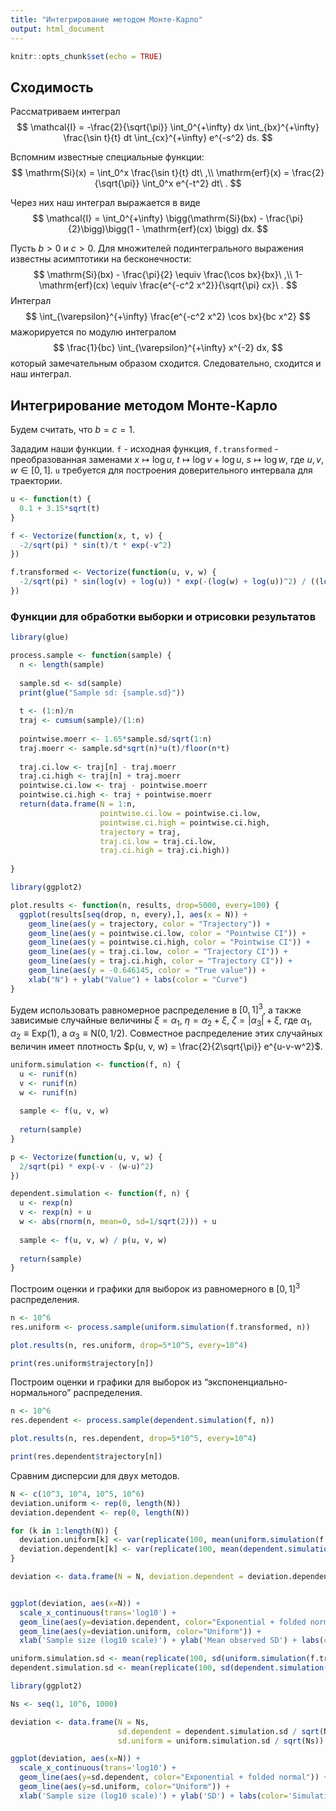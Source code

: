 ```yaml
---
title: "Интегрирование методом Монте-Карло"
output: html_document
---
```


```r
knitr::opts_chunk$set(echo = TRUE)
```

## Сходимость

Рассматриваем интеграл
$$
\mathcal{I} = -\frac{2}{\sqrt{\pi}} \int_0^{+\infty} dx \int_{bx}^{+\infty} \frac{\sin t}{t} dt \int_{cx}^{+\infty} e^{-s^2} ds. 
$$

Вспомним известные специальные функции:
$$
\mathrm{Si}(x) = \int_0^x \frac{\sin t}{t} dt\ ,\\
\mathrm{erf}(x) = \frac{2}{\sqrt{\pi}} \int_0^x e^{-t^2} dt\ .
$$

Через них наш интеграл выражается в виде
$$
  \mathcal{I} = \int_0^{+\infty} \bigg(\mathrm{Si}(bx) - \frac{\pi}{2}\bigg)\bigg(1 - \mathrm{erf}(cx) \bigg) dx.
$$

Пусть $b > 0$ и $c > 0$. Для множителей подинтегрального выражения известны асимптотики на бесконечности:
$$
  \mathrm{Si}(bx) - \frac{\pi}{2} \equiv \frac{\cos bx}{bx}\ ,\\
  1-\mathrm{erf}(cx) \equiv \frac{e^{-c^2 x^2}}{\sqrt{\pi} cx}\ .
$$
Интеграл
$$
  \int_{\varepsilon}^{+\infty} \frac{e^{-c^2 x^2} \cos bx}{bc x^2} 
$$
мажорируется по модулю интегралом 
$$
  \frac{1}{bc} \int_{\varepsilon}^{+\infty} x^{-2} dx,
$$
который замечательным образом сходится. Следовательно, сходится и наш интеграл.

## Интегрирование методом Монте-Карло

Будем считать, что $b = c = 1$.

Зададим наши функции. `f` - исходная функция, `f.transformed` - преобразованная заменами $x \mapsto \log u$, $t \mapsto \log v + \log u$, $s \mapsto \log w$, где $u, v, w \in [0, 1]$. `u` требуется для построения доверительного интервала для траектории.

```r
u <- function(t) {
  0.1 + 3.15*sqrt(t)
}

f <- Vectorize(function(x, t, v) {
  -2/sqrt(pi) * sin(t)/t * exp(-v^2)
})

f.transformed <- Vectorize(function(u, v, w) {
  -2/sqrt(pi) * sin(log(v) + log(u)) * exp(-(log(w) + log(u))^2) / ((log(v) + log(u)) * u * v * w)
})
```

### Функции для обработки выборки и отрисовки результатов

```r
library(glue)

process.sample <- function(sample) {
  n <- length(sample)
  
  sample.sd <- sd(sample)
  print(glue("Sample sd: {sample.sd}"))
  
  t <- (1:n)/n
  traj <- cumsum(sample)/(1:n)
  
  pointwise.moerr <- 1.65*sample.sd/sqrt(1:n)
  traj.moerr <- sample.sd*sqrt(n)*u(t)/floor(n*t)
  
  traj.ci.low <- traj[n] - traj.moerr
  traj.ci.high <- traj[n] + traj.moerr
  pointwise.ci.low <- traj - pointwise.moerr
  pointwise.ci.high <- traj + pointwise.moerr
  return(data.frame(N = 1:n, 
                    pointwise.ci.low = pointwise.ci.low, 
                    pointwise.ci.high = pointwise.ci.high, 
                    trajectory = traj,
                    traj.ci.low = traj.ci.low,
                    traj.ci.high = traj.ci.high))
  
}

library(ggplot2)

plot.results <- function(n, results, drop=5000, every=100) {
  ggplot(results[seq(drop, n, every),], aes(x = N)) +
    geom_line(aes(y = trajectory, color = "Trajectory")) +
    geom_line(aes(y = pointwise.ci.low, color = "Pointwise CI")) +
    geom_line(aes(y = pointwise.ci.high, color = "Pointwise CI")) + 
    geom_line(aes(y = traj.ci.low, color = "Trajectory CI")) + 
    geom_line(aes(y = traj.ci.high, color = "Trajectory CI")) +
    geom_line(aes(y = -0.646145, color = "True value")) +
    xlab("N") + ylab("Value") + labs(color = "Curve")
}
```

Будем использовать равномерное распределение в $[0, 1]^3$, а также зависимые случайные величины $\xi = \alpha_1$, $\eta = \alpha_2 + \xi$, $\zeta = |\alpha_3| + \xi$, где $\alpha_1, \alpha_2 \equiv \mathrm{Exp}(1)$, а $\alpha_3 \equiv \mathrm{N}(0, 1/2)$. Совместное распределение этих случайных величин имеет плотность $p(u, v, w) = \frac{2}{2\sqrt{\pi}} e^{u-v-w^2}$.

```r
uniform.simulation <- function(f, n) {
  u <- runif(n)
  v <- runif(n)
  w <- runif(n)
  
  sample <- f(u, v, w)
  
  return(sample)
}

p <- Vectorize(function(u, v, w) {
  2/sqrt(pi) * exp(-v - (w-u)^2)
})

dependent.simulation <- function(f, n) {
  u <- rexp(n)
  v <- rexp(n) + u
  w <- abs(rnorm(n, mean=0, sd=1/sqrt(2))) + u
  
  sample <- f(u, v, w) / p(u, v, w)
  
  return(sample)
}

```

Построим оценки и графики для выборок из равномерного в $[0, 1]^3$ распределения.

```r
n <- 10^6
res.uniform <- process.sample(uniform.simulation(f.transformed, n))

plot.results(n, res.uniform, drop=5*10^5, every=10^4)

print(res.uniform$trajectory[n])
```

Построим оценки и графики для выборок из "экспоненциально-нормального" распределения.

```r
n <- 10^6
res.dependent <- process.sample(dependent.simulation(f, n))

plot.results(n, res.dependent, drop=5*10^5, every=10^4)

print(res.dependent$trajectory[n])
```

Сравним дисперсии для двух методов.

```r
N <- c(10^3, 10^4, 10^5, 10^6)
deviation.uniform <- rep(0, length(N))
deviation.dependent <- rep(0, length(N))

for (k in 1:length(N)) {
  deviation.uniform[k] <- var(replicate(100, mean(uniform.simulation(f.transformed, N[k]))))
  deviation.dependent[k] <- var(replicate(100, mean(dependent.simulation(f, N[k]))))
}

deviation <- data.frame(N = N, deviation.dependent = deviation.dependent, deviation.uniform = deviation.uniform)


ggplot(deviation, aes(x=N)) +
  scale_x_continuous(trans='log10') +
  geom_line(aes(y=deviation.dependent, color="Exponential + folded normal")) +
  geom_line(aes(y=deviation.uniform, color="Uniform")) +
  xlab('Sample size (log10 scale)') + ylab('Mean observed SD') + labs(color='Simulation method')
```

```r
uniform.simulation.sd <- mean(replicate(100, sd(uniform.simulation(f.transformed, 10^6))))
dependent.simulation.sd <- mean(replicate(100, sd(dependent.simulation(f, 10^6))))
```

```r
library(ggplot2)

Ns <- seq(1, 10^6, 1000)

deviation <- data.frame(N = Ns,
                        sd.dependent = dependent.simulation.sd / sqrt(Ns),
                        sd.uniform = uniform.simulation.sd / sqrt(Ns))

ggplot(deviation, aes(x=N)) +
  scale_x_continuous(trans='log10') +
  geom_line(aes(y=sd.dependent, color="Exponential + folded normal")) +
  geom_line(aes(y=sd.uniform, color="Uniform")) +
  xlab('Sample size (log10 scale)') + ylab('SD') + labs(color='Simulation method')
```
